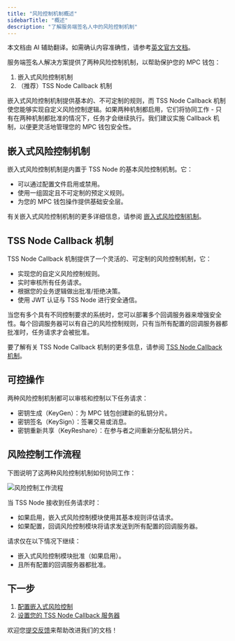 ```yaml
---
title: "风险控制机制概述"
sidebarTitle: "概述"
description: "了解服务端签名人中的风险控制机制"
---
```

<Note>本文档由 AI 辅助翻译。如需确认内容准确性，请参考[英文官方文档](https://www.cobo.com/developers/v2/guides/overview/introduction)。</Note>

服务端签名人解决方案提供了两种风险控制机制，以帮助保护您的 MPC 钱包：

1. 嵌入式风险控制机制
2. （推荐）TSS Node Callback 机制

嵌入式风险控制机制提供基本的、不可定制的规则，而 TSS Node Callback 机制使您能够实现自定义风险控制逻辑。如果两种机制都启用，它们将协同工作 - 只有在两种机制都批准的情况下，任务才会继续执行。我们建议实施 Callback 机制，以便更灵活地管理您的 MPC 钱包安全性。


## 嵌入式风险控制机制

嵌入式风险控制机制是内置于 TSS Node 的基本风险控制机制。它：

- 可以通过配置文件启用或禁用。
- 使用一组固定且不可定制的预定义规则。
- 为您的 MPC 钱包操作提供基础安全层。

有关嵌入式风险控制机制的更多详细信息，请参阅 [嵌入式风险控制机制](/v2_cn/guides/mpc-wallets/server-co-signer/embedded-risk-controls)。

## TSS Node Callback 机制

TSS Node Callback 机制提供了一个灵活的、可定制的风险控制机制，它：

- 实现您的自定义风险控制规则。
- 实时审核所有任务请求。
- 根据您的业务逻辑做出批准/拒绝决策。
- 使用 JWT 认证与 TSS Node 进行安全通信。

当您有多个具有不同控制要求的系统时，您可以部署多个回调服务器来增强安全性。每个回调服务器可以有自己的风险控制规则，只有当所有配置的回调服务器都批准时，任务请求才会被批准。


要了解有关 TSS Node Callback 机制的更多信息，请参阅 [TSS Node Callback 机制](/v2_cn/guides/mpc-wallets/server-co-signer/callback-server-overview)。

## 可控操作

两种风险控制机制都可以审核和控制以下任务请求：
- 密钥生成（KeyGen）：为 MPC 钱包创建新的私钥分片。
- 密钥签名（KeySign）：签署交易或消息。
- 密钥重新共享（KeyReshare）：在参与者之间重新分配私钥分片。


## 风险控制工作流程

下图说明了这两种风险控制机制如何协同工作：

<img src="/v2_cn/images/guides/risk-control-workflow.svg" alt="风险控制工作流程" className="diagram" />


当 TSS Node 接收到任务请求时：
  - 如果启用，嵌入式风险控制模块使用其基本规则评估请求。
  - 如果配置，回调风险控制模块将请求发送到所有配置的回调服务器。

请求仅在以下情况下继续：
- 嵌入式风险控制模块批准（如果启用）。
- 且所有配置的回调服务器都批准。

## 下一步

1. [配置嵌入式风险控制](/v2_cn/guides/mpc-wallets/server-co-signer/embedded-risk-controls)
2. [设置您的 TSS Node Callback 服务器](/v2_cn/guides/mpc-wallets/server-co-signer/callback-server-overview)

<Tip>欢迎您[提交反馈](https://forms.zohopublic.com/cobo/form/DocumentFeedbackForm/formperma/QvLOhxJv1_JMsJ-1dleZ8Itb_7rzN-LtgvsDdxosoVI)来帮助改进我们的文档！</Tip>